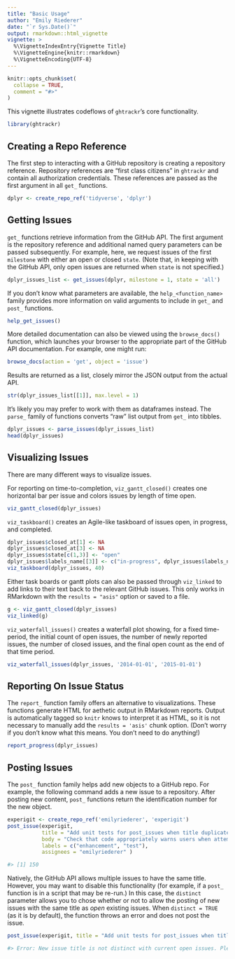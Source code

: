 ```yaml
---
title: "Basic Usage"
author: "Emily Riederer"
date: "`r Sys.Date()`"
output: rmarkdown::html_vignette
vignette: >
  %\VignetteIndexEntry{Vignette Title}
  %\VignetteEngine{knitr::rmarkdown}
  %\VignetteEncoding{UTF-8}
---
```


```r
knitr::opts_chunk$set(
  collapse = TRUE,
  comment = "#>"
)
```

This vignette illustrates codeflows of `ghtrackr`'s core functionality.

```r
library(ghtrackr)
```


## Creating a Repo Reference

The first step to interacting with a GitHub repository is creating a repository reference. Repository references are "first class citizens" in `ghtrackr` and contain all authorization credentials. These references are passed as the first argument in all `get_` functions.

```r
dplyr <- create_repo_ref('tidyverse', 'dplyr')
```

## Getting Issues

`get_` functions retrieve information from the GitHub API. The first argument is the repository reference and additional named query parameters can be passed subsequently. For example, here, we request issues of the first `milestone` with either an open or closed `state`. (Note that, in keeping with the GitHub API, only open issues are returned when `state` is not specified.)

```r
dplyr_issues_list <- get_issues(dplyr, milestone = 1, state = 'all')
```

If you don't know what parameters are available, the `help_<function_name>` family provides more information on valid arguments to include in `get_` and `post_` functions.

```r
help_get_issues()
```

More detailed documentation can also be viewed using the `browse_docs()` function, which launches your browser to the appropriate part of the GitHub API documentation. For example, one might run:

```r
browse_docs(action = 'get', object = 'issue')
```

Results are returned as a list, closely mirror the JSON output from the actual API.

```r
str(dplyr_issues_list[[1]], max.level = 1)
```

It's likely you may prefer to work with them as dataframes instead. The `parse_` family of functions converts "raw" list output from `get_` into tibbles.

```r
dplyr_issues <- parse_issues(dplyr_issues_list)
head(dplyr_issues)
```

## Visualizing Issues

There are many different ways to visualize issues. 

For reporting on time-to-completion, `viz_gantt_closed()` creates one horizontal bar per issue and colors issues by length of time open.

```r
viz_gantt_closed(dplyr_issues)
```

`viz_taskboard()` creates an Agile-like taskboard of issues open, in progress, and completed.

```r
dplyr_issues$closed_at[1] <- NA
dplyr_issues$closed_at[3] <- NA
dplyr_issues$state[c(1,3)] <- "open"
dplyr_issues$labels_name[[3]] <- c("in-progress", dplyr_issues$labels_name[[3]])
viz_taskboard(dplyr_issues, 40)
```

Either task boards or gantt plots can also be passed through `viz_linked` to add links to their text back to the relevant GitHub issues. This only works in RMarkdown with the `results = "asis"` option or saved to a file.

```r
g <- viz_gantt_closed(dplyr_issues)
viz_linked(g)
```


`viz_waterfall_issues()` creates a waterfall plot showing, for a fixed time-period, the initial count of open issues, the number of newly reported issues, the number of closed issues, and the final open count as the end of that time period. 

```r
viz_waterfall_issues(dplyr_issues, '2014-01-01', '2015-01-01')
```

## Reporting On Issue Status

The `report_` function family offers an alternative to visualizations. These functions generate HTML for aethetic output in RMarkdown reports. Output is automatically tagged so `knitr` knows to interpret it as HTML, so it is not necessary to manually add the `results = 'asis'` chunk option. (Don't worry if you don't know what this means. You don't need to do anything!) 

```r
report_progress(dplyr_issues)
```

## Posting Issues

The `post_` function family helps add new objects to a GitHub repo. For example, the following command adds a new issue to a repository. After posting new content, `post_` functions return the identification number for the new object.

```r
experigit <- create_repo_ref('emilyriederer', 'experigit')
post_issue(experigit,
           title = "Add unit tests for post_issues when title duplicated",
           body = "Check that code appropriately warns users when attempting to post a duplicate issue",
           labels = c("enhancement", "test"),
           assignees = "emilyriederer" )
```
```r
#> [1] 150
```

Natively, the GitHub API allows multiple issues to have the same title. However, you may want to disable this functionality (for example, if a `post_` function is in a script that may be re-run.) In this case, the `distinct` parameter allows you to chose whether or not to allow the posting of new issues with the same title as *open* existing issues. When `distinct = TRUE` (as it is by default), the function throws an error and does not post the issue.

```r
post_issue(experigit, title = "Add unit tests for post_issues when title duplicated")
```
```r
#> Error: New issue title is not distinct with current open issues. Please change title or set distinct = FALSE.
```

